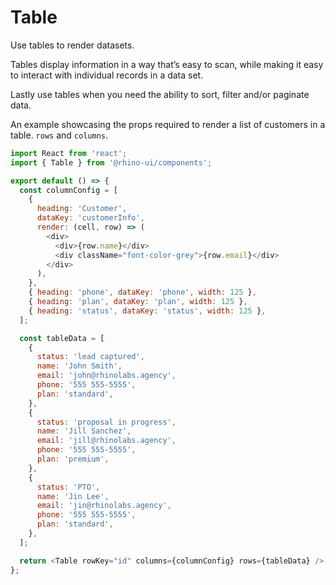 
<Meta title="Components/Table/Codesandbox" />

# Table

Use tables to render datasets.

Tables display information in a way that’s easy to scan, while making it easy to interact with individual records in a data set.

Lastly use tables when you need the ability to sort, filter and/or paginate data.

An example showcasing the props required to render a list of customers in a table. `rows` and `columns`.

```js codesandbox=rhinolabs-components
import React from 'react';
import { Table } from '@rhino-ui/components';

export default () => {
  const columnConfig = [
    {
      heading: 'Customer',
      dataKey: 'customerInfo',
      render: (cell, row) => (
        <div>
          <div>{row.name}</div>
          <div className="font-color-grey">{row.email}</div>
        </div>
      ),
    },
    { heading: 'phone', dataKey: 'phone', width: 125 },
    { heading: 'plan', dataKey: 'plan', width: 125 },
    { heading: 'status', dataKey: 'status', width: 125 },
  ];

  const tableData = [
    {
      status: 'lead captured',
      name: 'John Smith',
      email: 'john@rhinolabs.agency',
      phone: '555 555-5555',
      plan: 'standard',
    },
    {
      status: 'proposal in progress',
      name: 'Jill Sanchez',
      email: 'jill@rhinolabs.agency',
      phone: '555 555-5555',
      plan: 'premium',
    },
    {
      status: 'PTO',
      name: 'Jin Lee',
      email: 'jin@rhinolabs.agency',
      phone: '555 555-5555',
      plan: 'standard',
    },
  ];

  return <Table rowKey="id" columns={columnConfig} rows={tableData} />;
};
```
